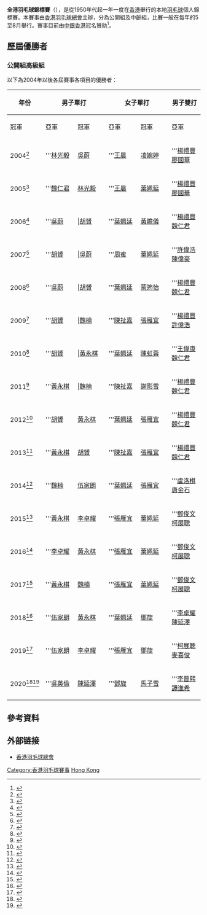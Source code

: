 {{noteTA|G1=Badminton}}
{{Infobox sports league
| league name = 全港羽毛球錦標賽
| othername =Hong Kong Annual Badminton Championships
| current_season = 
| logo = 
| sport = [[羽毛球|羽毛球]]
| founded = 1950年代
| country= {{HKG}}
}}
'''全港羽毛球錦標賽'''（{{lang|en|'''Hong Kong Annual Badminton Championships'''}}），是從1950年代起一年一度在[[香港|香港]]舉行的本地[[羽毛球|羽毛球]]個人錦標賽。本賽事由[[香港羽毛球總會|香港羽毛球總會]]主辦，分為公開組及中齡組，比賽一般在每年的5至8月舉行。賽事目前由[[中銀香港|中銀香港]]冠名贊助<ref name="本地賽事">{{cite web|title=本地賽事|url=http://www.hkbadmintonassn.org.hk/local-competition#n1|publisher=香港羽毛球總會|accessdate=2011-11-26|deadurl=yes|archiveurl=https://web.archive.org/web/20111113020305/http://www.hkbadmintonassn.org.hk/local-competition#n1|archivedate=2011-11-13}}</ref>。

==歷屆優勝者==
=== 公開組高級組 ===
以下為2004年以後各屆賽事各項目的優勝者：
{| class=wikitable width="800px" style="text-align:left; font-size:90%;"
! rowspan="2" width=50px| 年份
! colspan="2"| 男子單打
! colspan="2"| 女子單打
! colspan="2"| 男子雙打
! colspan="2"| 女子雙打
! colspan="2"| 混合雙打
|-
! width=75px| 冠軍
! width=75px| 亞軍
! width=75px| 冠軍
! width=75px| 亞軍
! width=75px| 冠軍
! width=75px| 亞軍
! width=75px| 冠軍
! width=75px| 亞軍
! width=75px| 冠軍
! width=75px| 亞軍
|-
| 2004<ref>{{cite web|title=2004 中銀香港全港羽毛球錦標賽|url=http://www.hkbadmintonassn.org.hk/files/pdf/c-result/hkar2004.pdf|publisher=香港羽毛球總會|accessdate=2015-07-28|archive-date=2016-03-04|archive-url=https://web.archive.org/web/20160304123928/http://www.hkbadmintonassn.org.hk/files/pdf/c-result/hkar2004.pdf|dead-url=no}}</ref> 
|'''[[林光毅|林光毅]]||[[吳蔚|吳蔚]] 
|'''[[王晨_(羽毛球運動員)|王晨]]||[[凌婉婷|凌婉婷]]
|'''[[楊禮豐|楊禮豐]]<br/>[[廖國華|廖國華]]||[[魏仁君|魏仁君]]<br/>[[林光毅|林光毅]]
|'''[[官惠慈|官惠慈]]<br/>[[李詠梅|李詠梅]]||[[王晨_(羽毛球運動員)|王晨]]<br/>[[黃贍儀|黃贍儀]]
|'''[[楊禮豐|楊禮豐]]<br/>[[李詠梅|李詠梅]]||[[廖國華|廖國華]]<br/>[[官惠慈|官惠慈]]
|-
| 2005<ref>{{cite web|title=2005 中銀香港全港羽毛球錦標賽|url=http://www.hkbadmintonassn.org.hk/files/pdf/c-result/hkar2005.pdf|publisher=香港羽毛球總會|accessdate=2015-07-28|archive-date=2016-10-22|archive-url=https://web.archive.org/web/20161022235952/http://www.hkbadmintonassn.org.hk/files/pdf/c-result/hkar2005.pdf|dead-url=no}}</ref> 
|'''[[魏仁君|魏仁君]]||[[林光毅|林光毅]] 
|'''[[王晨_(羽毛球運動員)|王晨]]||[[葉姵延|葉姵延]]
|'''[[楊禮豐|楊禮豐]]<br/>[[廖國華|廖國華]]||[[魏仁君|魏仁君]]<br/>[[林光毅|林光毅]]
|'''[[王晨_(羽毛球運動員)|王晨]]<br/>[[葉姵延|葉姵延]]||[[官惠慈|官惠慈]]<br/>[[李詠梅|李詠梅]]
|'''[[廖國華|廖國華]]<br/>[[官惠慈|官惠慈]]||[[王偉康|王偉康]]<br/>[[葉姵延|葉姵延]]
|-
| 2006<ref>{{cite web|title=2006 中銀香港全港羽毛球錦標賽|url=http://www.hkbadmintonassn.org.hk/files/pdf/c-result/a06.pdf|publisher=香港羽毛球總會|accessdate=2018-10-07|archive-date=2018-08-20|archive-url=https://web.archive.org/web/20180820163121/http://www.hkbadmintonassn.org.hk/files/pdf/c-result/a06.pdf|dead-url=no}}</ref> 
|'''[[吳蔚|吳蔚]]|||[[胡贇|胡贇]]
|'''[[葉姵延|葉姵延]]||[[黃贍儀|黃贍儀]]
|'''[[楊禮豐|楊禮豐]]<br />[[魏仁君|魏仁君]]||[[林光毅|林光毅]]<br />[[陳偉豪_(羽毛球運動員)|陳偉豪]]
|'''[[周凱華|周凱華]]<br />[[黃文靜|黃文靜]]||[[官惠慈|官惠慈]]<br />[[蒙筠怡|蒙筠怡]]
|'''[[魏仁君|魏仁君]]<br />[[官惠慈|官惠慈]]||[[王偉康|王偉康]]<br />[[葉姵延|葉姵延]]
|-
| 2007<ref>{{cite web|title=2007 中銀香港全港羽毛球錦標賽|url=http://www.hkbadmintonassn.org.hk/files/pdf/c-result/a07.pdf|publisher=香港羽毛球總會|accessdate=2018-10-07|archive-date=2018-08-20|archive-url=https://web.archive.org/web/20180820161824/http://www.hkbadmintonassn.org.hk/files/pdf/c-result/a07.pdf|dead-url=no}}</ref> 
|'''[[胡贇|胡贇]]|||[[吳蔚|吳蔚]]
|'''[[周蜜|周蜜]]||[[葉姵延|葉姵延]]
|'''[[許偉浩|許偉浩]]<br />[[陳偉豪_(羽毛球運動員)|陳偉豪]]||[[楊禮豐|楊禮豐]]<br />[[魏仁君|魏仁君]]
|'''[[周凱華|周凱華]]<br />[[黃文靜|黃文靜]]||[[葉姵延|葉姵延]]<br />[[林倩盈|林倩盈]]
|'''[[魏仁君|魏仁君]]<br />[[周凱華|周凱華]]||[[胡贇|胡贇]]<br />[[周蜜|周蜜]]
|-
| 2008<ref>{{cite web|title=2008 中銀香港全港羽毛球錦標賽|url=http://www.hkbadmintonassn.org.hk/files/pdf/c-result/a08.pdf|publisher=香港羽毛球總會|accessdate=2018-10-07|archive-date=2018-08-20|archive-url=https://web.archive.org/web/20180820162828/http://www.hkbadmintonassn.org.hk/files/pdf/c-result/a08.pdf|dead-url=no}}</ref> 
|'''[[吳蔚|吳蔚]]|||[[胡贇|胡贇]]
|'''[[葉姵延|葉姵延]]||[[蒙筠怡|蒙筠怡]]
|'''[[楊禮豐|楊禮豐]]<br />[[魏仁君|魏仁君]]||[[王偉康|王偉康]]<br />[[許偉浩|許偉浩]]
|'''[[官惠慈|官惠慈]]<br />[[周凱華|周凱華]]||[[馮瑩|馮瑩]]<br />[[葉姵延|葉姵延]]
|'''[[魏仁君|魏仁君]]<br />[[周凱華|周凱華]]||[[楊禮豐|楊禮豐]]<br />[[李詠梅|李詠梅]]
|-
| 2009<ref>{{cite web|title=2009 中銀香港全港羽毛球錦標賽|url=http://www.hkbadmintonassn.org.hk/files/pdf/c-result/annual_2009_result.pdf|publisher=香港羽毛球總會|accessdate=2018-10-07|archive-date=2018-08-20|archive-url=https://web.archive.org/web/20180820165141/http://www.hkbadmintonassn.org.hk/files/pdf/c-result/annual_2009_result.pdf|dead-url=no}}</ref> 
|'''[[胡贇|胡贇]]|||[[魏楠|魏楠]]
|'''[[陳祉嘉|陳祉嘉]]||[[張雁宜|張雁宜]]
|'''[[楊禮豐|楊禮豐]]<br />[[許偉浩|許偉浩]]||[[王偉康|王偉康]]<br />[[魏仁君|魏仁君]]
|'''[[陳祉嘉|陳祉嘉]]<br />[[謝影雪|謝影雪]]||[[蒙筠怡|蒙筠怡]]<br />[[官惠慈|官惠慈]]
|'''[[魏仁君|魏仁君]]<br />[[周凱華|周凱華]]||[[王偉康|王偉康]]<br />[[官惠慈|官惠慈]]
|-
| 2010<ref>{{cite web|title=2010 中銀香港全港羽毛球錦標賽|url=http://www.hkbadmintonassn.org.hk/files/pdf/c-result/2010annualresult.pdf|publisher=香港羽毛球總會|accessdate=2018-10-07|archive-date=2018-10-08|archive-url=https://web.archive.org/web/20181008145734/http://www.hkbadmintonassn.org.hk/files/pdf/c-result/2010annualresult.pdf|dead-url=no}}</ref> 
|'''[[胡贇|胡贇]]|||[[黃永棋|黃永棋]]
|'''[[葉姵延|葉姵延]]||[[陳虹蓉|陳虹蓉]]
|'''[[王偉康|王偉康]]<br />[[魏仁君|魏仁君]]||[[楊禮豐|楊禮豐]]<br />[[許偉浩|許偉浩]]
|'''[[周凱華|周凱華]]<br />[[陳祉嘉|陳祉嘉]]||[[潘樂恩|潘樂恩]]<br />[[謝影雪|謝影雪]]
|'''[[王偉康|王偉康]]<br />[[周凱華|周凱華]]||[[魏仁君|魏仁君]]<br />[[葉姵延|葉姵延]]
|-
| 2011<ref>{{cite web|title=2011 中銀香港全港羽毛球錦標賽|url=http://www.hkbadmintonassn.org.hk/files/pdf/c-result/result_annua2011.pdf|publisher=香港羽毛球總會|accessdate=2018-10-07|archive-date=2018-08-20|archive-url=https://web.archive.org/web/20180820162838/http://www.hkbadmintonassn.org.hk/files/pdf/c-result/result_annua2011.pdf|dead-url=no}}</ref> 
|'''[[黃永棋|黃永棋]]|||[[魏楠|魏楠]]
|'''[[陳祉嘉|陳祉嘉]]||[[謝影雪|謝影雪]]
|'''[[楊禮豐|楊禮豐]]<br />[[魏仁君|魏仁君]]||[[盧洛棋|盧洛棋]]<br />[[陳子傑|陳子傑]]
|'''[[潘樂恩|潘樂恩]]<br />[[謝影雪|謝影雪]]||[[張雁宜|張雁宜]]<br />[[陳祉嘉|陳祉嘉]]
|'''[[魏仁君|魏仁君]]<br />[[官惠慈|官惠慈]]||[[楊禮豐|楊禮豐]]<br />[[李詠梅|李詠梅]]
|-
| 2012<ref>{{cite web|title=2012 中銀香港全港羽毛球錦標賽|url=http://www.hkbadmintonassn.org.hk/files/pdf/c-result/annual2012r.pdf|publisher=香港羽毛球總會|accessdate=2018-10-07|archive-date=2018-08-20|archive-url=https://web.archive.org/web/20180820162654/http://www.hkbadmintonassn.org.hk/files/pdf/c-result/annual2012r.pdf|dead-url=no}}</ref> 
|'''[[胡贇|胡贇]]||[[黃永棋|黃永棋]]
|'''[[葉姵延|葉姵延]]||[[張雁宜|張雁宜]]
|'''[[楊禮豐|楊禮豐]]<br />[[魏仁君|魏仁君]]||[[伍家朗|伍家朗]]<br />[[李晉熙_(羽毛球運動員)|李晉熙]]
|'''[[潘樂恩|潘樂恩]]<br />[[謝影雪|謝影雪]]||[[周凱華|周凱華]]<br />[[陳虹蓉|陳虹蓉]]
|'''[[胡贇|胡贇]]<br/>[[陳虹蓉|陳虹蓉]]||[[魏仁君|魏仁君]]<br />[[石曉瑤|石曉瑤]]
|-
| 2013<ref>{{cite web|title=2013 中銀香港全港羽毛球錦標賽|url=http://www.hkbadmintonassn.org.hk/files/pdf/c-result/hkar2013.pdf|publisher=香港羽毛球總會|accessdate=2015-07-28|archive-date=2015-09-24|archive-url=https://web.archive.org/web/20150924030623/http://www.hkbadmintonassn.org.hk/files/pdf/c-result/hkar2013.pdf|dead-url=no}}</ref> 
|'''[[黃永棋|黃永棋]]||[[胡贇|胡贇]] 
|'''[[陳祉嘉|陳祉嘉]]||[[張雁宜|張雁宜]]
|'''[[楊禮豐|楊禮豐]]<br/>[[魏仁君|魏仁君]]||[[陳子傑|陳子傑]]<br/>[[盧洛棋|盧洛棋]]
|'''[[潘樂恩|潘樂恩]]<br/>[[謝影雪|謝影雪]]||[[張雁宜|張雁宜]]<br/>[[陳祉嘉|陳祉嘉]]
|'''[[陳潤龍|陳潤龍]]<br/>[[謝影雪|謝影雪]]||[[李晉熙_(羽毛球運動員)|李晉熙]]<br/>[[周凱華|周凱華]]
|-
| 2014<ref>{{cite web|title=2014 中銀香港全港羽毛球錦標賽|url=http://www.hkbadmintonassn.org.hk/files/pdf/c-result/result_hka2014.pdf|publisher=香港羽毛球總會|accessdate=2015-07-28|archive-date=2015-09-24|archive-url=https://web.archive.org/web/20150924030628/http://www.hkbadmintonassn.org.hk/files/pdf/c-result/result_hka2014.pdf|dead-url=no}}</ref> 
|'''[[魏楠|魏楠]]||[[伍家朗|伍家朗]] 
|'''[[葉姵延|葉姵延]]||[[張雁宜|張雁宜]]
|'''[[盧洛棋|盧洛棋]]<br/>[[唐金石|唐金石]]||[[伍家朗|伍家朗]]<br/>[[譚進希|譚進希]]
|'''[[陳祉嘉|陳祉嘉]]<br/>[[謝影雪|謝影雪]]||[[潘樂恩|潘樂恩]]<br/>[[周凱華|周凱華]]
|'''[[陳潤龍|陳潤龍]]<br/>[[謝影雪|謝影雪]]||[[李晉熙_(羽毛球運動員)|李晉熙]]<br/>[[周凱華|周凱華]]
|-
| 2015<ref>{{cite web|title=2015 中銀香港全港羽毛球錦標賽|url=http://www.hkbadmintonassn.org.hk/files/pdf/c-result/result_hka2015a.pdf|publisher=香港羽毛球總會|accessdate=2015-07-28|archive-date=2016-03-04|archive-url=https://web.archive.org/web/20160304185612/http://www.hkbadmintonassn.org.hk/files/pdf/c-result/result_hka2015a.pdf|dead-url=no}}</ref> 
|'''[[黃永棋|黃永棋]]||[[李卓耀|李卓耀]] 
|'''[[張雁宜|張雁宜]]||[[葉姵延|葉姵延]]
|'''[[鄧俊文|鄧俊文]]<br/>[[柯展聰|柯展聰]]||[[羅卓謙|羅卓謙]]<br/>[[陳子傑|陳子傑]]
|'''[[袁倩瀅|袁倩瀅]]<br/>[[陳祉嘉|陳祉嘉]]||[[謝影雪|謝影雪]]<br/>[[潘樂恩|潘樂恩]]
|'''[[陳潤龍|陳潤龍]]<br/>[[謝影雪|謝影雪]]||[[唐金石|唐金石]]<br/>[[袁倩瀅|袁倩瀅]]
|-
| 2016<ref>{{cite web|title=2016 中銀香港全港羽毛球錦標賽|url=http://www.hkbadmintonassn.org.hk/files/pdf/c-result/result_hka2016.pdf|publisher=香港羽毛球總會|accessdate=2018-10-07|archive-date=2018-10-08|archive-url=https://web.archive.org/web/20181008122924/http://www.hkbadmintonassn.org.hk/files/pdf/c-result/result_hka2016.pdf|dead-url=no}}</ref> 
|'''[[李卓耀|李卓耀]]|| [[黃永棋|黃永棋]]
|'''[[張雁宜|張雁宜]]||[[葉姵延|葉姵延]]
|'''[[鄧俊文|鄧俊文]]<br/>[[柯展聰|柯展聰]]||[[楊盛才|楊盛才]]<br/>[[麥喜俊|麥喜俊]]
|'''[[袁倩瀅|袁倩瀅]]<br/>[[陳祉嘉|陳祉嘉]]||[[吳芷柔|吳芷柔]]<br/>[[楊雅婷|楊雅婷]]
|'''[[李晉熙_(羽毛球運動員)|李晉熙]]<br/>[[周凱華|周凱華]]||[[麥喜俊|麥喜俊]]<br/>[[謝影雪|謝影雪]]
|-
| 2017<ref>{{cite web|title=2017 中銀香港全港羽毛球錦標賽|url=http://www.hkbadmintonassn.org.hk/files/pdf/c-result/result_annual2017_r.pdf|publisher=香港羽毛球總會|accessdate=2018-10-07|archive-date=2018-10-07|archive-url=https://web.archive.org/web/20181007111726/http://www.hkbadmintonassn.org.hk/files/pdf/c-result/result_annual2017_r.pdf|dead-url=no}}</ref> 
|'''[[黃永棋|黃永棋]]||[[魏楠|魏楠]] 
|'''[[張雁宜|張雁宜]]||[[葉姵延|葉姵延]]
|'''[[鄧俊文|鄧俊文]]<br/>[[柯展聰|柯展聰]]||[[李晉熙_(羽毛球運動員)|李晉熙]]<br/>[[羅卓謙|羅卓謙]]
|'''[[吳芷柔|吳芷柔]]<br/>[[楊雅婷|楊雅婷]]||[[楊曉彤|楊曉彤]]<br/>[[林雪庭|林雪庭]]
|'''[[李晉熙_(羽毛球運動員)|李晉熙]]<br/>[[周凱華|周凱華]]||[[譚進希|譚進希]]<br/>[[吳芷柔|吳芷柔]]
|-
| 2018<ref>{{cite web|title=2018 中銀香港全港羽毛球錦標賽|url=http://www.hkbadmintonassn.org.hk/files/pdf/c-result/result_hka2018.pdf|publisher=香港羽毛球總會|accessdate=2018-10-07|archive-date=2018-10-07|archive-url=https://web.archive.org/web/20181007111627/http://www.hkbadmintonassn.org.hk/files/pdf/c-result/result_hka2018.pdf|dead-url=no}}</ref> 
|'''[[伍家朗|伍家朗]]||[[黃永棋|黃永棋]] 
|'''[[葉姵延|葉姵延]]||[[鄧旋|鄧旋]]
|'''[[李卓耀|李卓耀]]<br/>[[陳延澤|陳延澤]]||[[李晉熙_(羽毛球運動員)|李晉熙]]<br/>[[柯展聰|柯展聰]]
|'''[[吳詠瑢|吳詠瑢]]<br/>[[楊雅婷|楊雅婷]]||[[袁倩瀅|袁倩瀅]]<br/>[[吳芷柔|吳芷柔]]
|'''[[張德正|張德正]]<br/>[[吳詠瑢|吳詠瑢]]||[[鄧俊文|鄧俊文]]<br/>[[謝影雪|謝影雪]]
|-
| 2019<ref>{{cite web|title=2019 中銀香港全港羽毛球錦標賽|url=http://www.hkbadmintonassn.org.hk/files/pdf/c-result/result_hka2019.pdf|publisher=香港羽毛球總會|accessdate=2019-11-13|archive-date=2019-11-13|archive-url=https://web.archive.org/web/20191113064332/http://www.hkbadmintonassn.org.hk/files/pdf/c-result/result_hka2019.pdf|dead-url=no}}</ref> 
|'''[[伍家朗|伍家朗]]||[[李卓耀|李卓耀]] 
|'''[[張雁宜|張雁宜]]||[[鄧旋|鄧旋]]
|'''[[柯展聰|柯展聰]]<br/>[[麥喜俊|麥喜俊]]||[[羅卓謙|羅卓謙]]<br/>[[楊盛才|楊盛才]]
|'''[[吳詠瑢|吳詠瑢]]<br/>[[楊雅婷|楊雅婷]]||[[袁倩瀅|袁倩瀅]]<br/>[[吳芷柔|吳芷柔]]
|'''[[鄧俊文|鄧俊文]]<br/>[[謝影雪|謝影雪]]||[[張德正|張德正]]<br/>[[吳詠瑢|吳詠瑢]]
|-
| 2020<ref>{{cite news|title=【全港羽毛球錦標賽】 「鄧謝配」大逆轉奪冠 鄧旋挫馬子雪封后|url=https://www.sportsroad.hk/archives/315835|publisher=体育|date=2020-11-15|accessdate=2022-02-13|archive-date=2022-02-13|archive-url=https://web.archive.org/web/20220213033412/https://www.sportsroad.hk/archives/315835|dead-url=no}}</ref><ref>{{cite web|title=2020 全港羽毛球錦標賽|url=http://www.hkbadmintonassn.org.hk/files/pdf/c-result/result_hka2020.pdf|publisher=香港羽毛球總會|accessdate=2022-02-12|archive-date=2021-01-22|archive-url=https://web.archive.org/web/20210122223748/http://hkbadmintonassn.org.hk/files/pdf/c-result/result_hka2020.pdf|dead-url=no}}</ref>
|'''[[吳英倫|吳英倫]]||[[陳延澤|陳延澤]] 
|'''[[鄧旋|鄧旋]]||[[馬子雪|馬子雪]]
|'''[[李晉熙_(羽毛球運動員)|李晉熙]]<br/>[[譚進希|譚進希]]||[[楊盛才|楊盛才]]<br/>[[鍾瀚霖|鍾瀚霖]]
|'''[[吳芷柔|吳芷柔]]<br/>[[袁倩瀅|袁倩瀅]]||[[吳詠瑢|吳詠瑢]]<br/>[[楊雅婷|楊雅婷]]
|'''[[鄧俊文|鄧俊文]]<br/>[[謝影雪|謝影雪]]||[[張德正|張德正]]<br/>[[吳詠瑢|吳詠瑢]]
|}

==參考資料==
{{reflist}}

==外部链接==
*[http://www.hkbadmintonassn.org.hk/ 香港羽毛球總會]{{Wayback|url=http://www.hkbadmintonassn.org.hk/ |date=20090318175212 }}

[[Category:香港羽毛球賽事|Category:香港羽毛球賽事]]
[[Category:全國羽毛球錦標賽|Hong Kong]]